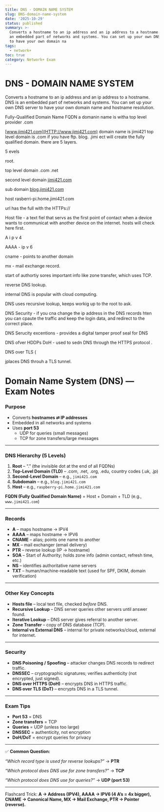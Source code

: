 ```yaml
---
title: DNS - DOMAIN NAME SYSTEM
slug: DNS-domain-name-system
date: '2025-10-29'
status: published
summary: >-
  Converts a hostname to an ip address and an ip address to a hostname. DNS is
  an embedded part of networks and systems. You can set up your own DNS server
  to have your own domain na
tags:
  - network+
toc: true
category: Network+ Exam
---
```


# DNS - DOMAIN NAME SYSTEM

Converts a hostname to an ip address and an ip address to a hostname. DNS is an embedded part of networks and systems. You can set up your own DNS server to have your own domain name and hostname resolution. 

Fully-Qualified Domain Name FQDN a domanin name is witha top level provider .com 

[www.jimi421.com](HTTP://www.jimi421.com) domain name is jimi421 top level domain is .com if you have ftp. blog. .jimi ect will create the fully qualified domain. there are 5 layers. 

5 evels 

root. 

top level domain .com .net 

second level domain [jimi421.com](HTTP://jimi421.com) 

sub domain [blog.jimi421.com](HTTP://blog.jimi421.com) 

host rasberri-pi.home.jimi421.com

url has the full with the HTTPs:// 

Host file - a text fiel that servs as the first point of contact when a device wants to communicat with another device on the internet. hosts will check here first. 

A  i p v 4

AAAA - ip v 6 

cname - points to another domain 

mx -  mail exchange record. 

start of authortiy sores important info like zone transfer, which uses TCP. 

reverse DNS lookup. 

internal DNS is popular with cloud computing. 

DNS uses recursive lookup, keeps workig up to the root to ask. 

DNS Security - if you cna change the ip address in the DNS records hten you can cpaute the traffic and keep the login data, and redirect to the correct place. 

DNS Serucity excentions - provides a digital tamper proof seal for DNS 

DNS ofver HDDPs DoH - used to sedn DNS through the HTTPS protocol . 

DNS over TLS (

jplaces DNS throuh a TLS tunnel. 

# Domain Name System (DNS) — Exam Notes

### Purpose

- Converts **hostnames ⇄ IP addresses**
- Embedded in all networks and systems
- Uses **port 53**
    - UDP for queries (small messages)
    - TCP for zone transfers/large messages

---

### DNS Hierarchy (5 Levels)

1. **Root** – “.” (the invisible dot at the end of all FQDNs)
2. **Top-Level Domain (TLD)** – .com, .net, .org, .edu, country codes (.uk, .jp)
3. **Second-Level Domain** – e.g., `jimi421.com`
4. **Subdomain** – e.g., `blog.jimi421.com`
5. **Host** – e.g., `raspberry-pi.home.jimi421.com`

**FQDN (Fully Qualified Domain Name)** = Host + Domain + TLD (e.g., `www.jimi421.com`)

---

### Records

- **A** – maps hostname → IPV4
- **AAAA** – maps hostname → IPV6
- **CNAME** – alias; points one name to another
- **MX** – mail exchanger (email delivery)
- **PTR** – reverse lookup (IP → hostname)
- **SOA** – Start of Authority; holds zone info (admin contact, refresh time, etc.)
- **NS** – identifies authoritative name servers
- **TXT** – human/machine-readable text (used for SPF, DKIM, domain verification)

---

### Other Key Concepts

- **Hosts file** – local text file, checked *before* DNS.
- **Recursive Lookup** – DNS server queries other servers until answer found.
- **Iterative Lookup** – DNS server gives referral to another server.
- **Zone Transfer** – copy of DNS database (TCP).
- **Internal vs External DNS** – internal for private networks/cloud, external for internet.

---

### Security

- **DNS Poisoning / Spoofing** – attacker changes DNS records to redirect traffic.
- **DNSSEC** – cryptographic signatures; verifies authenticity (not encrypted, just signed).
- **DNS over HTTPS (DoH)** – encrypts DNS in HTTPS traffic.
- **DNS over TLS (DoT)** – encrypts DNS in a TLS tunnel.

---

### Exam Tips

- **Port 53** = DNS
- **Zone transfers** = TCP
- **Queries** = UDP (unless too large)
- **DNSSEC** = authenticity, not encryption
- **DoH/DoT** = encrypt queries for privacy

---

✅ **Common Question:**

*“Which record type is used for reverse lookups?”* → **PTR**

*“Which protocol does DNS use for zone transfers?”* → **TCP**

*“Which protocol does DNS use for queries?”* → **UDP (port 53)**

---

Flashcard Trick: **A → Address (IPV4), AAAA → IPV6 (4 A’s = 4x bigger), CNAME → Canonical Name, MX → Mail Exchange, PTR → Pointer (reverse).**
